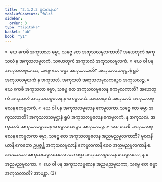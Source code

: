 ```yaml
---
title: "2.1.2.3 မူလကနယ"
tableOfContents: false
sidebar:
  order: 3
type: "tipitaka"
basket: "ab"
book: "y1"
---
```



<DynamicBreadcrumb />

<Division number="68" book="y1" e="ch" v="33" p="9">

<Paragraph number="156" book="y1">
»  ယေ ကေစိ အကုသလာ ဓမ္မာ, သဗ္ဗေ တေ အကုသလမူလကာတိ?
</Paragraph>

<Paragraph number="157" book="y1">
အဟေတုကံ အကုသလံ န အကုသလမူလကံ. သဟေတုကံ အကုသလံ အကုသလမူလကံ.
</Paragraph>

<Paragraph number="158" book="y1">
«  ယေ ဝါ ပန အကုသလမူလကာ, သဗ္ဗေ တေ ဓမ္မာ အကုသလာတိ?
</Paragraph>

<Paragraph number="159" book="y1">
အကုသလသမုဋ္ဌာနံ ရူပံ အကုသလမူလကံ န အကုသလံ. အကုသလံ အကုသလမူလကဉ္စေဝ အကုသလဉ္စ.
</Paragraph>

</Division>
<Division number="69" book="y1" e="ch" v="33" p="10">

<Paragraph number="160" book="y1">
»  ယေ ကေစိ အကုသလာ ဓမ္မာ, သဗ္ဗေ တေ အကုသလမူလေန ဧကမူလကာတိ?
</Paragraph>

<Paragraph number="161" book="y1">
အဟေတုကံ အကုသလံ အကုသလမူလေန န ဧကမူလကံ. သဟေတုကံ အကုသလံ အကုသလမူလေန ဧကမူလကံ.
</Paragraph>

<Paragraph number="162" book="y1">
«  ယေ ဝါ ပန အကုသလမူလေန ဧကမူလကာ, သဗ္ဗေ တေ ဓမ္မာ အကုသလာတိ?
</Paragraph>

<Paragraph number="163" book="y1">
အကုသလသမုဋ္ဌာနံ ရူပံ အကုသလမူလေန ဧကမူလကံ, န အကုသလံ. အကုသလံ အကုသလမူလေန ဧကမူလကဉ္စေဝ အကုသလဉ္စ.
</Paragraph>

</Division>
<Division number="70" book="y1" e="ch" v="33" p="10">

<Paragraph number="164" book="y1">
»  ယေ ကေစိ အကုသလမူလေန ဧကမူလကာ ဓမ္မာ, သဗ္ဗေ တေ အကုသလမူလေန အညမညမူလကာတိ?
</Paragraph>

<Paragraph number="165" book="y1">
မူလာနိ ယာနိ ဧကတော ဥပ္ပဇ္ဇန္တိ အကုသလမူလာနိ ဧကမူလကာနိ စေဝ အညမညမူလကာနိ စ. အဝသေသာ အကုသလမူလသဟဇာတာ ဓမ္မာ အကုသလမူလေန ဧကမူလကာ, န စ အညမညမူလကာ.
</Paragraph>

<Paragraph number="166" book="y1">
«  ယေ ဝါ ပန အကုသလမူလေန အညမညမူလကာ, သဗ္ဗေ တေ ဓမ္မာ အကုသလာတိ? အာမန္တာ. (3)
</Paragraph>
</Division>